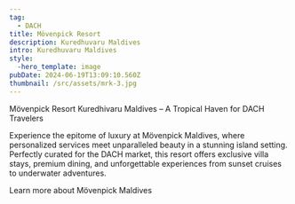 ```yaml
---
tag:
  - DACH
title: Mövenpick Resort
description: Kuredhuvaru Maldives
intro: Kuredhuvaru Maldives
style:
  -hero_template: image
pubDate: 2024-06-19T13:09:10.560Z
thumbnail: /src/assets/mrk-3.jpg
---
```


Mövenpick Resort Kuredhivaru Maldives – A Tropical Haven for DACH Travelers

Experience the epitome of luxury at Mövenpick Maldives, where personalized services meet unparalleled beauty in a stunning island setting. Perfectly curated for the DACH market, this resort offers exclusive villa stays, premium dining, and unforgettable experiences from sunset cruises to underwater adventures.

Learn more about Mövenpick Maldives
